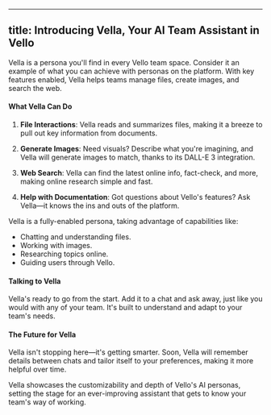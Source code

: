---
title: Introducing Vella, Your AI Team Assistant in Vello
----

Vella is a persona you'll find in every Vello team space. Consider it an example of what you can achieve with personas on the platform. With key features enabled, Vella helps teams manage files, create images, and search the web.

#### What Vella Can Do

1. **File Interactions**: Vella reads and summarizes files, making it a breeze to pull out key information from documents.

2. **Generate Images**: Need visuals? Describe what you're imagining, and Vella will generate images to match, thanks to its DALL-E 3 integration.

3. **Web Search**: Vella can find the latest online info, fact-check, and more, making online research simple and fast.

4. **Help with Documentation**: Got questions about Vello's features? Ask Vella—it knows the ins and outs of the platform.

Vella is a fully-enabled persona, taking advantage of capabilities like:

- Chatting and understanding files.
- Working with images.
- Researching topics online.
- Guiding users through Vello.

#### Talking to Vella

Vella's ready to go from the start. Add it to a chat and ask away, just like you would with any of your team. It's built to understand and adapt to your team's needs.

#### The Future for Vella

Vella isn't stopping here—it's getting smarter. Soon, Vella will remember details between chats and tailor itself to your preferences, making it more helpful over time.

Vella showcases the customizability and depth of Vello's AI personas, setting the stage for an ever-improving assistant that gets to know your team's way of working.
